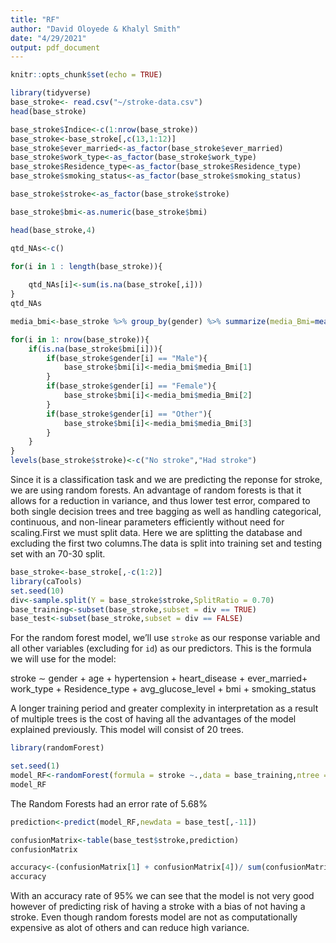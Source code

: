 ---
title: "RF"
author: "David Oloyede & Khalyl Smith"
date: "4/29/2021"
output: pdf_document
---

```{r setup, include=FALSE}
knitr::opts_chunk$set(echo = TRUE)
```
```{r, message = FALSE, warning=FALSE}
library(tidyverse)
base_stroke<- read.csv("~/stroke-data.csv")
head(base_stroke)

base_stroke$Indice<-c(1:nrow(base_stroke))
base_stroke<-base_stroke[,c(13,1:12)]
base_stroke$ever_married<-as_factor(base_stroke$ever_married)
base_stroke$work_type<-as_factor(base_stroke$work_type)
base_stroke$Residence_type<-as_factor(base_stroke$Residence_type)
base_stroke$smoking_status<-as_factor(base_stroke$smoking_status)

base_stroke$stroke<-as_factor(base_stroke$stroke)

base_stroke$bmi<-as.numeric(base_stroke$bmi)

head(base_stroke,4)

qtd_NAs<-c()

for(i in 1 : length(base_stroke)){
    
    qtd_NAs[i]<-sum(is.na(base_stroke[,i]))
}
qtd_NAs

media_bmi<-base_stroke %>% group_by(gender) %>% summarize(media_Bmi=mean(bmi,na.rm = TRUE),n=n())

for(i in 1: nrow(base_stroke)){
    if(is.na(base_stroke$bmi[i])){
        if(base_stroke$gender[i] == "Male"){
            base_stroke$bmi[i]<-media_bmi$media_Bmi[1]
        }
        if(base_stroke$gender[i] == "Female"){
            base_stroke$bmi[i]<-media_bmi$media_Bmi[2]
        }
        if(base_stroke$gender[i] == "Other"){
            base_stroke$bmi[i]<-media_bmi$media_Bmi[3]
        }
    }
}
levels(base_stroke$stroke)<-c("No stroke","Had stroke")
```

Since it is a classification task and we are predicting the reponse for stroke, we are using random forests. An advantage of random forests is that it allows for a reduction in variance, and thus lower test error, compared to both single decision trees and tree bagging as well as handling categorical, continuous, and non-linear parameters efficiently without need for scaling.First we must split data.
Here we are splitting the database and excluding the first two columns.The data is split into training set and testing set with an 70-30 split.   
```{r, message = FALSE, warning=FALSE}
base_stroke<-base_stroke[,-c(1:2)]
library(caTools)
set.seed(10)
div<-sample.split(Y = base_stroke$stroke,SplitRatio = 0.70)
base_training<-subset(base_stroke,subset = div == TRUE)
base_test<-subset(base_stroke,subset = div == FALSE)

```

For the random forest model, we'll use `stroke` as our response variable and all other variables (excluding for `id`) as our predictors. This is the formula we will use for the model:
  
stroke ∼ gender + age + hypertension + heart_disease + ever_married+
work_type + Residence_type + avg_glucose_level + bmi + smoking_status   

A longer training period and greater complexity in interpretation as a result of multiple trees is the cost of having all the advantages of the model explained previously. This model will consist of 20 trees. 
```{r, message = FALSE, warning=FALSE}
library(randomForest)
```

```{r}
set.seed(1)
model_RF<-randomForest(formula = stroke ~.,data = base_training,ntree =20)
model_RF

```
The Random Forests had an error rate of 5.68% 


```{r}
prediction<-predict(model_RF,newdata = base_test[,-11])

confusionMatrix<-table(base_test$stroke,prediction)
confusionMatrix

```

```{r}
accuracy<-(confusionMatrix[1] + confusionMatrix[4])/ sum(confusionMatrix)
accuracy

```
With an accuracy rate of 95% we can see that the model is not very good however of predicting risk of having a stroke with a bias of not having a stroke. Even though random forests model are not as computationally expensive as alot of others and can reduce high variance. 





